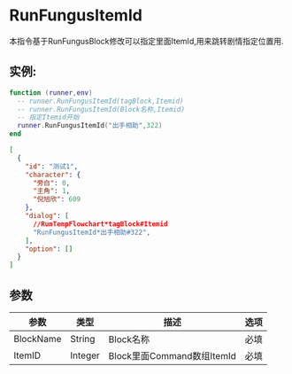 
# RunFungusItemId
本指令基于RunFungusBlock修改可以指定里面ItemId,用来跳转剧情指定位置用.
## 实例:
<Tabs>
  <TabItem value="lua" label="Lua" default>

```lua
function (runner,env)
  -- runner.RunFungusItemId(tagBlock,Itemid)
  -- runner.RunFungusItemId(Block名称,Itemid)
  -- 指定Itemid开始
  runner.RunFungusItemId("出手相助",322)
end
```

  </TabItem>

  <TabItem value="json" label="Json">

```json
[
  {
    "id": "测试1",
    "character": {
      "旁白": 0,
      "主角": 1,
      "倪旭欣": 609
    },
    "dialog": [
	  //RunTempFlowchart*tagBlock#Itemid
      "RunFungusItemId*出手相助#322",
    ],
    "option": []
  }
]
```

  </TabItem>
</Tabs>




## 参数
| 参数      | 类型    | 描述                       | 选项 |
| --------- | ------- | -------------------------- | ---- |
| BlockName | String  | Block名称                  | 必填 |
| ItemID    | Integer | Block里面Command数组ItemId | 必填 |
